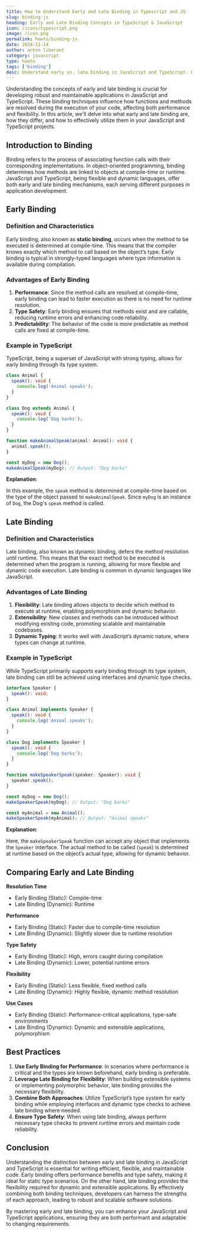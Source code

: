 ```yaml
---
title: How to Understand Early and Late Binding in Typescript and JS
slug: binding-js
heading: Early and Late Binding Concepts in TypeScript & JavaScript
icon: /icons/typescript.png
image: /icon.png
permalink: howto/binding-js
date: 2024-11-14
author: anton liberant
category: javascript
type: howto
tags: ['binding']
desc: Understand early vs. late binding in JavaScript and TypeScript. Learn how each affects performance, flexibility, and reliability with examples and best-use cases.
---
```


Understanding the concepts of early and late binding is crucial for developing robust and maintainable applications in JavaScript and TypeScript. These binding techniques influence how functions and methods are resolved during the execution of your code, affecting both performance and flexibility. In this article, we'll delve into what early and late binding are, how they differ, and how to effectively utilize them in your JavaScript and TypeScript projects.

## Introduction to Binding

Binding refers to the process of associating function calls with their corresponding implementations. In object-oriented programming, binding determines how methods are linked to objects at compile-time or runtime. JavaScript and TypeScript, being flexible and dynamic languages, offer both early and late binding mechanisms, each serving different purposes in application development.

## Early Binding

### Definition and Characteristics

Early binding, also known as **static binding**, occurs when the method to be executed is determined at compile-time. This means that the compiler knows exactly which method to call based on the object’s type. Early binding is typical in strongly-typed languages where type information is available during compilation.

### Advantages of Early Binding

1. **Performance**: Since the method calls are resolved at compile-time, early binding can lead to faster execution as there is no need for runtime resolution.
2. **Type Safety**: Early binding ensures that methods exist and are callable, reducing runtime errors and enhancing code reliability.
3. **Predictability**: The behavior of the code is more predictable as method calls are fixed at compile-time.

### Example in TypeScript

TypeScript, being a superset of JavaScript with strong typing, allows for early binding through its type system.

```ts
class Animal {
  speak(): void {
    console.log('Animal speaks');
  }
}

class Dog extends Animal {
  speak(): void {
    console.log('Dog barks');
  }
}

function makeAnimalSpeak(animal: Animal): void {
  animal.speak();
}

const myDog = new Dog();
makeAnimalSpeak(myDog); // Output: "Dog barks"
```

**Explanation**:

In this example, the `speak` method is determined at compile-time based on the type of the object passed to `makeAnimalSpeak`. Since `myDog` is an instance of `Dog`, the Dog's `speak` method is called.

## Late Binding

### Definition and Characteristics

Late binding, also known as dynamic binding, defers the method resolution until runtime. This means that the exact method to be executed is determined when the program is running, allowing for more flexible and dynamic code execution. Late binding is common in dynamic languages like JavaScript.

### Advantages of Late Binding

1. **Flexibility**: Late binding allows objects to decide which method to execute at runtime, enabling polymorphism and dynamic behavior.
2. **Extensibility**: New classes and methods can be introduced without modifying existing code, promoting scalable and maintainable codebases.
3. **Dynamic Typing**: It works well with JavaScript’s dynamic nature, where types can change at runtime.

### Example in TypeScript

While TypeScript primarily supports early binding through its type system, late binding can still be achieved using interfaces and dynamic type checks.

```ts
interface Speaker {
  speak(): void;
}

class Animal implements Speaker {
  speak(): void {
    console.log('Animal speaks');
  }
}

class Dog implements Speaker {
  speak(): void {
    console.log('Dog barks');
  }
}

function makeSpeakerSpeak(speaker: Speaker): void {
  speaker.speak();
}

const myDog = new Dog();
makeSpeakerSpeak(myDog); // Output: "Dog barks"

const myAnimal = new Animal();
makeSpeakerSpeak(myAnimal); // Output: "Animal speaks"
```

**Explanation**:

Here, the `makeSpeakerSpeak` function can accept any object that implements the `Speaker` interface. The actual method to be called (`speak`) is determined at runtime based on the object’s actual type, allowing for dynamic behavior.

## Comparing Early and Late Binding

**Resolution Time**

- Early Binding (Static): Compile-time
- Late Binding (Dynamic): Runtime

**Performance**

- Early Binding (Static): Faster due to compile-time resolution
- Late Binding (Dynamic): Slightly slower due to runtime resolution

**Type Safety**

- Early Binding (Static): High, errors caught during compilation
- Late Binding (Dynamic): Lower, potential runtime errors

**Flexibility**

- Early Binding (Static): Less flexible, fixed method calls
- Late Binding (Dynamic): Highly flexible, dynamic method resolution

**Use Cases**

- Early Binding (Static): Performance-critical applications, type-safe environments
- Late Binding (Dynamic): Dynamic and extensible applications, polymorphism

## Best Practices

1. **Use Early Binding for Performance**: In scenarios where performance is critical and the types are known beforehand, early binding is preferable.
2. **Leverage Late Binding for Flexibility**: When building extensible systems or implementing polymorphic behavior, late binding provides the necessary flexibility.
3. **Combine Both Approaches**: Utilize TypeScript’s type system for early binding while employing interfaces and dynamic type checks to achieve late binding where needed.
4. **Ensure Type Safety**: When using late binding, always perform necessary type checks to prevent runtime errors and maintain code reliability.

## Conclusion

Understanding the distinction between early and late binding in JavaScript and TypeScript is essential for writing efficient, flexible, and maintainable code. Early binding offers performance benefits and type safety, making it ideal for static type scenarios. On the other hand, late binding provides the flexibility required for dynamic and extensible applications. By effectively combining both binding techniques, developers can harness the strengths of each approach, leading to robust and scalable software solutions.

By mastering early and late binding, you can enhance your JavaScript and TypeScript applications, ensuring they are both performant and adaptable to changing requirements.
